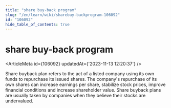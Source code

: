 ```yaml
---
title: "share buy-back program"
slug: "/en/learn/wiki/sharebuy-backprogram-106092"
id: "106092"
hide_table_of_contents: true
---
```



# share buy-back program

<ArticleMeta id={106092} updatedAt={'2023-11-13 12:20:37'} />
<div className='border-solid border-b border-t-0 my-4 border-[var(--ifm-color-gray-300)]' />

Share buyback plan refers to the act of a listed company using its own funds to repurchase its issued shares. The company's repurchase of its own shares can increase earnings per share, stabilize stock prices, improve financial conditions and increase shareholder value. Share buyback plans are usually taken by companies when they believe their stocks are undervalued.
